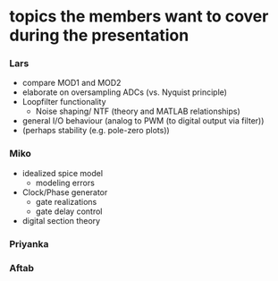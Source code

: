 # topics the members want to cover during the presentation


### Lars
- compare MOD1 and MOD2
- elaborate on oversampling ADCs (vs. Nyquist principle)
- Loopfilter functionality
  - Noise shaping/ NTF (theory and MATLAB relationships)
- general I/O behaviour (analog to PWM (to digital output via filter))
- (perhaps stability (e.g. pole-zero plots))

### Miko
- idealized spice model
  - modeling errors
- Clock/Phase generator
  - gate realizations
  - gate delay control
- digital section theory

### Priyanka


### Aftab
